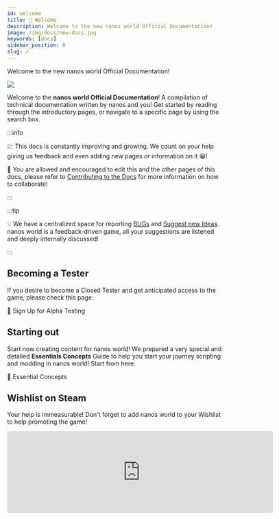 ```yaml
---
id: welcome
title: 👋 Welcome
description: Welcome to the new nanos world Official Documentation!
image: /img/docs/new-docs.jpg
keywords: [docs]
sidebar_position: 0
slug: /
---
```



Welcome to the new nanos world Official Documentation!

![](/img/docs/new-docs.jpg)

Welcome to the **nanos world Official Documentation**! A compilation of technical documentation written by nanos and you! Get started by reading through the introductory pages, or navigate to a specific page by using the search box.

:::info

💹 This docs is constantly improving and growing. We count on your help giving us feedback and even adding new pages or information on it 😁!

💑 You are allowed and encouraged to edit this and the other pages of this docs, please refer to [Contributing to the Docs](/contributing-to-the-docs.md) for more information on how to collaborate!

:::

:::tip

💡 We have a centralized space for reporting [BUGs](https://issues.nanos.world) and [Suggest new Ideas](https://feedback.nanos.world). nanos world is a feedback-driven game, all your suggestions are listened and deeply internally discussed!

:::


## Becoming a Tester

If you desire to become a Closed Tester and get anticipated access to the game, please check this page:

<ReferenceLink href="signing-up-alpha">🧪 Sign Up for Alpha Testing</ReferenceLink>


## Starting out

Start now creating content for nanos world! We prepared a very special and detailed **Essentials Concepts** Guide to help you start your journey scripting and modding in nanos world! Start from here:

<ReferenceLink href="getting-started/essential-concepts">📌 Essential Concepts</ReferenceLink>


## Wishlist on Steam

Your help is immeasurable! Don't forget to add nanos world to your Wishlist to help promoting the game!

<iframe className="steam-widget" src="https://store.steampowered.com/widget/1841660/" frameBorder="0" width="620" height="190" loading="lazy"></iframe>